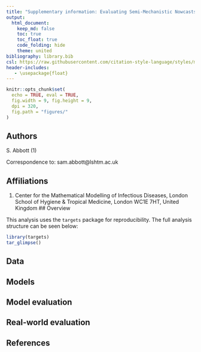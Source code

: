 ```yaml
---
title: "Supplementary information: Evaluating Semi-Mechanistic Nowcasts of COVID-19 Hospital Admissions in Germany"
output: 
  html_document:
    keep_md: false
    toc: true
    toc_float: true
    code_folding: hide
    theme: united
bibliography: library.bib
csl: https://raw.githubusercontent.com/citation-style-language/styles/master/apa-numeric-superscript-brackets.csl
header-includes:
   - \usepackage{float}
---
```


```r
knitr::opts_chunk$set(
  echo = TRUE, eval = TRUE,
  fig.width = 9, fig.height = 9,
  dpi = 320,
  fig.path = "figures/"
)
```

## Authors

S. Abbott (1)

Correspondence to: sam.abbott@lshtm.ac.uk

## Affiliations

1. Center for the Mathematical Modelling of Infectious Diseases, London School of Hygiene & Tropical Medicine, London WC1E 7HT, United Kingdom
## Overview

This analysis uses the `targets` package for reproducibility. The full analysis structure can be seen below:

```r
library(targets)
tar_glimpse()
```

## Data

## Models

## Model evaluation


## Real-world evaluation

## References

<div id = 'refs'></div>
